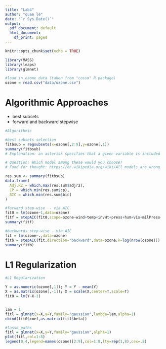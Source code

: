 ```yaml
---
title: "Lab4"
author: "quan le"
date: "`r Sys.Date()`"
output:
  pdf_document: default
  html_document:
    df_print: paged
---
```


```r
knitr::opts_chunk$set(echo = TRUE)
```


```r
library(MASS)
library(leaps)
library(glmnet)

#load in ozone data (taken from "cosso" R package)
ozone = read.csv("data/ozone.csv")
```


# Algorithmic Approaches
- best subsets
- forward and backward stepwise


```r
#Algorithmic

#best subsets selection
fitbsub = regsubsets(x=ozone[,2:9],y=ozone[,1])
summary(fitbsub)
# Explanation: an asterisk specifies that a given variable is included in the corresponding model

# Question: Which model among these would you choose?
# Food for thought: https://en.wikipedia.org/wiki/All_models_are_wrong

res.sum <- summary(fitbsub)
data.frame(
  Adj.R2 = which.max(res.sum$adjr2),
  CP = which.min(res.sum$cp),
  BIC = which.min(res.sum$bic)
)
```


```r
#forward step-wise  - via AIC
fit0 = lm(ozone~1,data=ozone)
fitf = stepAIC(fit0,scope=ozone~wind+temp+invHt+press+hum+vis+milPress+invTemp,direction="forward",data=ozone,k=log(nrow(ozone)))
summary(fitf)
```


```r
#backwards step-wise - via AIC
fit = lm(ozone~.,data=ozone)
fitb = stepAIC(fit,direction="backward",data=ozone,k=log(nrow(ozone)))
summary(fitb)
```

# L1 Regularization

```r
#L1 Regularization

Y = as.numeric(ozone[,1]); Y = Y - mean(Y)
X = as.matrix(ozone[,-1]); X = scale(X,center=T,scale=T)
fit0 = lm(Y~X-1)


lam = 1
fitl = glmnet(x=X,y=Y,family="gaussian",lambda=lam,alpha=1)
cbind(fit0$coef,as.matrix(fitl$beta))
```


```r
#lasso paths
fitl = glmnet(x=X,y=Y,family="gaussian",alpha=1)
plot(fitl,col=1:8)
legend(0,4,legend=names(ozone)[2:9],col=1:8,lty=rep(1,8),cex=.8)
```

